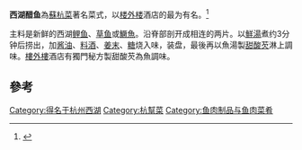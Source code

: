 '''西湖醋鱼'''為[[蘇杭菜|蘇杭菜]]著名菜式，以[[楼外楼|楼外楼]]酒店的最为有名。<ref>{{cite web|url=https://www.sohu.com/a/300572523_175852|title=董克平：西湖醋鱼好吃吗 |date=2019-03-11|publisher=搜狐|author=董克平}}</ref>

主料是新鲜的西湖[[鲤鱼|鲤鱼]]、[[草鱼|草鱼]]或[[鱖魚|鱖魚]]。沿脊部剖开成相连的两片。以[[鮮湯|鮮湯]]煮约3分钟后捞出，加[[酱油|酱油]]、[[料酒|料酒]]、[[薑|姜末]]、[[糖|糖]]烧入味，装盘，最後再以魚湯製[[甜酸芡|甜酸芡]]淋上調味。[[樓外樓|樓外樓]]酒店有獨門秘方製甜酸芡為魚調味。

==參考==
{{reflist}}

{{杭帮菜}}
{{食品小作品}}
[[Category:得名于杭州西湖|Category:得名于杭州西湖]]
[[Category:杭幫菜|Category:杭幫菜]]
[[Category:鱼肉制品与鱼肉菜肴|Category:鱼肉制品与鱼肉菜肴]]